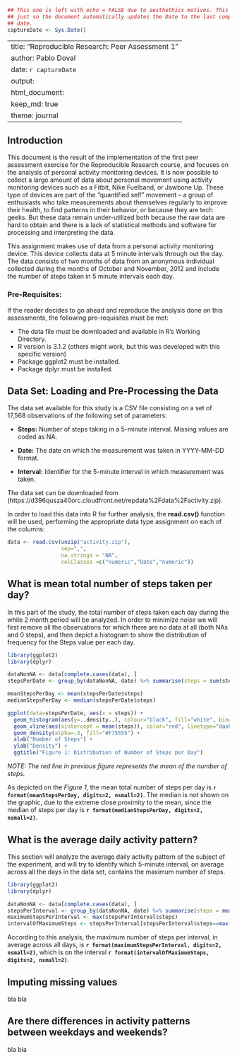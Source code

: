 ```r
## This one is left with echo = FALSE due to aesthethics motives. This is 
## just so the document automatically updates the Date to the last compile
## date.
captureDate <- Sys.Date()
```
---
title: "Reproducible Research: Peer Assessment 1"
author: Pablo Doval
date: `r captureDate`
output: 
  html_document:
    keep_md: true
    theme: journal
---

## Introduction

This document is the result of the implementation of the first peer assessment exercise for the Reproducible Research course, and focuses on the analysis of personal activity monitoring devices. It is now possible to collect a large amount of data about personal movement using activity monitoring devices such as a Fitbit, Nike Fuelband, or Jawbone Up. These type of devices are part of the "quantified self" movement -- a group of enthusiasts who take measurements about themselves regularly to improve their health, to find patterns in their behavior, or because they are tech geeks. But these data remain under-utilized both because the raw data are hard to obtain and there is a lack of statistical methods and software for processing and interpreting the data.

This assignment makes use of data from a personal activity monitoring device. This device collects data at 5 minute intervals through out the day. The data consists of two months of data from an anonymous individual collected during the months of October and November, 2012 and include the number of steps taken in 5 minute intervals each day.

### Pre-Requisites:

If the reader decides to go ahead and reproduce the analysis done on this assessments, the following pre-requisites must be met:

* The data file must be downloaded and available in R's Working Directory.
* R version is 3.1.2 (others might work, but this was developed with this specific version)
* Package ggplot2 must be installed.
* Package dplyr must be installed.


## Data Set: Loading and Pre-Processing the Data

The data set available for this study is a CSV file consisting on a set of 17,568 observations of the following set of parameters:

* **Steps:**   Number of steps taking in a 5-minute interval. Missing values are coded as NA.
   
* **Date:**   The date on which the measurement was taken in YYYY-MM-DD format.
   
* **Interval:**   Identifier for the 5-minute interval in which measurement was taken.
  

The data set can be downloaded from (https://d396qusza40orc.cloudfront.net/repdata%2Fdata%2Factivity.zip).

In order to load this data into R for further analysis, the **read.csv()** function will be used, performing the appropriate data type assignment on each of the columns:

```r
data <- read.csv(unzip("activity.zip"),
                 sep=",",
                 na.strings = "NA",
                 colClasses =c("numeric","Date","numeric"))

```


## What is mean total number of steps taken per day?

In this part of the study, the total number of steps taken each day during the while 2 month period will be analyzed. In order to minimize *noise* we will first remove all the observations for which there are no data at all (both NAs and 0 steps), and then depict a histogram to show the distribution of frequency for the Steps value per each day.

```r
library(ggplot2)
library(dplyr)

dataNonNA <- data[complete.cases(data), ]
stepsPerDate <- group_by(dataNonNA, date) %>% summarise(steps = sum(steps))

meanStepsPerDay <- mean(stepsPerDate$steps)
medianStepsPerDay <- median(stepsPerDate$steps)

ggplot(data=stepsPerDate, aes(x = steps)) + 
  geom_histogram(aes(y=..density..), colour="black", fill="white", binwidth=1150) + 
  geom_vline(aes(xintercept = mean(steps)), color="red", linetype="dashed", size = 0.5) +
  geom_density(alpha=.3, fill="#F75555") + 
  xlab("Number of Steps") + 
  ylab("Density") +
  ggtitle("Figure 1: Distribution of Number of Steps per Day")
```

*NOTE: The red line in previous figure represents the mean of the number of steps.*

As depicted on the *Figure 1*, the mean total number of steps per day is **`r format(meanStepsPerDay, digits=2, nsmall=2)`**. The median is not shown on the graphic, due to the extreme close proximity to the mean, since the median of steps per day is **`r format(medianStepsPerDay, digits=2, nsmall=2)`**.

## What is the average daily activity pattern?

This section will analyze the average daily activity pattern of the subject of the experiment, and will try to identify which 5-minute interval, on average across all the days in the data set, contains the maximum number of steps.

```r
library(ggplot2)
library(dplyr)

dataNonNA <- data[complete.cases(data), ]
stepsPerInterval <- group_by(dataNonNA, date) %>% summarise(steps = mean(steps))
maximumStepsPerInterval <- max(stepsPerInterval$steps)
intervalOfMaximumSteps <- stepsPerInterval[stepsPerInterval$steps==max(maximumStepsPerInterval), 1]
```

According to this analysis, the maximum number of steps per interval, in average across all days, is **`r format(maximumStepsPerInterval, digits=2, nsmall=2)`**, which is on the interval **`r format(intervalOfMaximumSteps, digits=2, nsmall=2)`**.


## Imputing missing values

bla bla

## Are there differences in activity patterns between weekdays and weekends?

bla bla